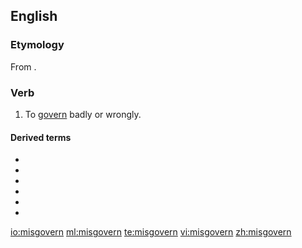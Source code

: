 ==English==

===Etymology===
From {{prefix|mis|govern}}.

===Verb===
{{en-verb|misgoverns|misgoverning|misgoverned|misgoverned}}

# {{context|transitive}} To [[govern]] badly or wrongly.

====Derived terms====
* {{l|en|misgovernail}}
* {{l|en|misgovernance}}
* {{l|en|misgoverned}}
* {{l|en|misgoverning}}
* {{l|en|misgovernment}}
* {{l|en|misgovernor}}

[[io:misgovern]]
[[ml:misgovern]]
[[te:misgovern]]
[[vi:misgovern]]
[[zh:misgovern]]